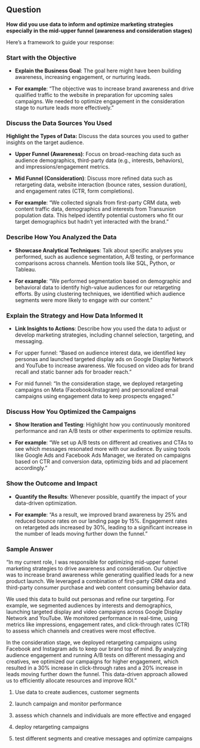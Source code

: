 ## Question

**How did you use data to inform and optimize marketing strategies especially in the mid-upper funnel (awareness and consideration stages)**

Here’s a framework to guide your response:

### Start with the Objective

- **Explain the Business Goal**: The goal here might have been building awareness, increasing engagement, or nurturing leads.

- **For example**: “The objective was to increase brand awareness and drive qualified traffic to the website in preparation for upcoming sales campaigns. We needed to optimize engagement in the consideration stage to nurture leads more effectively.”


### Discuss the Data Sources You Used

**Highlight the Types of Data:** Discuss the data sources you used to gather insights on the target audience.

- **Upper Funnel (Awareness)**: Focus on broad-reaching data such as audience demographics, third-party data (e.g., interests, behaviors), and impressions/engagement metrics.

- **Mid Funnel (Consideration)**: Discuss more refined data such as retargeting data, website interaction (bounce rates, session duration), and engagement rates (CTR, form completions).

- **For example**: “We collected signals from first-party CRM data, web content traffic data, demographics and interests from Transunion population data. This helped identify potential customers who fit our target demographics but hadn’t yet interacted with the brand.”


### Describe How You Analyzed the Data

- **Showcase Analytical Techniques**: Talk about specific analyses you performed, such as audience segmentation, A/B testing, or performance comparisons across channels. Mention tools like SQL, Python, or Tableau.

- **For example**: “We performed segmentation based on demographic and behavioral data to identify high-value audiences for our retargeting efforts. By using clustering techniques, we identified which audience segments were more likely to engage with our content.”

### Explain the Strategy and How Data Informed It

- **Link Insights to Actions**: Describe how you used the data to adjust or develop marketing strategies, including channel selection, targeting, and messaging.

- For upper funnel: “Based on audience interest data, we identified key personas and launched targeted display ads on Google Display Network and YouTube to increase awareness. We focused on video ads for brand recall and static banner ads for broader reach.”

- For mid funnel: “In the consideration stage, we deployed retargeting campaigns on Meta (Facebook/Instagram) and personalized email campaigns using engagement data to keep prospects engaged.”

### Discuss How You Optimized the Campaigns

- **Show Iteration and Testing**: Highlight how you continuously monitored performance and ran A/B tests or other experiments to optimize results.

- **For example**: “We set up A/B tests on different ad creatives and CTAs to see which messages resonated more with our audience. By using tools like Google Ads and Facebook Ads Manager, we iterated on campaigns based on CTR and conversion data, optimizing bids and ad placement accordingly.”

### Show the Outcome and Impact

- **Quantify the Results**: Whenever possible, quantify the impact of your data-driven optimization.

- **For example**: “As a result, we improved brand awareness by 25% and reduced bounce rates on our landing page by 15%. Engagement rates on retargeted ads increased by 30%, leading to a significant increase in the number of leads moving further down the funnel.”

### Sample Answer

"In my current role, I was responsible for optimizing mid-upper funnel marketing strategies to drive awareness and consideration. Our objective was to increase brand awareness while generating qualified leads for a new product launch. We leveraged a combination of first-party CRM data and third-party consumer purchase and web content consuming behavior data.


We used this data to build out personas and refine our targeting. For example, we segmented audiences by interests and demographics, launching targeted display and video campaigns across Google Display Network and YouTube. We monitored performance in real-time, using metrics like impressions, engagement rates, and click-through rates (CTR) to assess which channels and creatives were most effective.


In the consideration stage, we deployed retargeting campaigns using Facebook and Instagram ads to keep our brand top of mind. By analyzing audience engagement and running A/B tests on different messaging and creatives, we optimized our campaigns for higher engagement, which resulted in a 30% increase in click-through rates and a 20% increase in leads moving further down the funnel. This data-driven approach allowed us to efficiently allocate resources and improve ROI."



1. Use data to create audiences, customer segments

2. launch campaign and monitor performance

3. assess which channels and individuals are more effective and engaged

4. deploy retargeting campaigns

5. test different segments and creative messages and optimize campaigns




